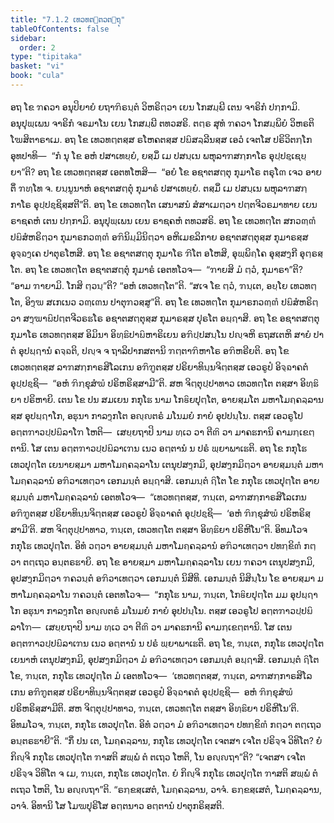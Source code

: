 ```yaml
---
title: "7.1.2 ເທວທຕ຺ຕວຕ຺ຖຸ"
tableOfContents: false
sidebar:
  order: 2
type: "tipitaka"
basket: "vi"
book: "cula"
---
```



<DynamicBreadcrumb />

<Division number="333" book="cula">

<Paragraph number="1502" book="cula">
ອຖ ໂຂ ຠຄວາ ອນຸປິຍາຍໍ ຍຖາຠິຣນ຺ຕໍ ວິຫຣິຕ຺ວາ ເຍນ ໂກສມ຺ພີ ເຕນ ຈາຣິກໍ ປກ຺ກາມິ. ອນຸປຸພ຺ເພນ ຈາຣິກໍ ຈຣມາໂນ ເຍນ ໂກສມ຺ພີ ຕທວສຣິ. ຕຕ຺ຣ ສຸທໍ ຠຄວາ ໂກສມ຺ພິຍໍ ວິຫຣຕິ ໂຆສິຕາຣາເມ. ອຖ ໂຂ ເທວທຕ຺ຕສ຺ສ ຣໂຫຄຕສ຺ສ ປຏິສລ຺ລີນສ຺ສ ເອວໍ ເຈຕໂສ ປຣິວິຕກ຺ໂກ ອຸທປາທິ—  “ກໍ ນຸ ໂຂ ອຫໍ ປສາເທຍ຺ຍໍ, ຍສ຺ມິໍ ເມ ປສນ຺ເນ ພຫຸລາຠສກ຺ກາໂຣ ອຸປ຺ປຊ຺ເຊຍ຺ຍາ”ຕິ? ອຖ ໂຂ ເທວທຕ຺ຕສ຺ສ ເອຕທໂຫສິ—  “ອຍໍ ໂຂ ອຊາຕສຕ຺ຕຸ ກຸມາໂຣ ຕຣຸໂຓ ເຈວ ອາຍຕິໍ ຠທ຺ໂທ ຈ. ຍນ຺ນູນາຫໍ ອຊາຕສຕ຺ຕຸໍ ກຸມາຣໍ ປສາເທຍ຺ຍໍ. ຕສ຺ມິໍ ເມ ປສນ຺ເນ ພຫຸລາຠສກ຺ກາໂຣ ອຸປ຺ປຊ຺ຊິສ຺ສຕີ”ຕິ.
</Paragraph>

<Paragraph number="1503" book="cula">
ອຖ ໂຂ ເທວທຕ຺ໂຕ ເສນາສນໍ ສໍສາເມຕ຺ວາ ປຕ຺ຕຈີວຣມາທາຍ ເຍນ ຣາຊຄຫໍ ເຕນ ປກ຺ກາມິ. ອນຸປຸພ຺ເພນ ເຍນ ຣາຊຄຫໍ ຕທວສຣິ. ອຖ ໂຂ ເທວທຕ຺ໂຕ ສກວຓ຺ຓໍ ປຏິສໍຫຣິຕ຺ວາ ກຸມາຣກວຓ຺ຓໍ ອຠິນິມ຺ມິນິຕ຺ວາ ອຫິເມຂລິກາຍ ອຊາຕສຕ຺ຕຸສ຺ສ ກຸມາຣສ຺ສ ອຸຈ຺ຉງ຺ເຄ ປາຕຸຣໂຫສິ. ອຖ ໂຂ ອຊາຕສຕ຺ຕຸ ກຸມາໂຣ ຠີໂຕ ອໂຫສິ, ອຸພ຺ພິຄ຺ໂຄ ອຸສ຺ສງ຺ກີ ອຸຕ຺ຣສ຺ໂຕ. ອຖ ໂຂ ເທວທຕ຺ໂຕ ອຊາຕສຕ຺ຕຸໍ ກຸມາຣໍ ເອຕທໂວຈ—  “ຠາຍສິ ມໍ ຕ຺ວໍ, ກຸມາຣາ”ຕິ? “ອາມ ຠາຍາມິ. ໂກສິ ຕ຺ວນ຺”ຕິ? “ອຫໍ ເທວທຕ຺ໂຕ”ຕິ. “ສເຈ ໂຂ ຕ຺ວໍ, ຠນ຺ເຕ, ອຍ຺ໂຍ ເທວທຕ຺ໂຕ, ອິງ຺ຆ ສເກເນວ ວຓ຺ເຓນ ປາຕຸຠວສ຺ສູ”ຕິ. ອຖ ໂຂ ເທວທຕ຺ໂຕ ກຸມາຣກວຓ຺ຓໍ ປຏິສໍຫຣິຕ຺ວາ ສງ຺ຆາຏິປຕ຺ຕຈີວຣຘໂຣ ອຊາຕສຕ຺ຕຸສ຺ສ ກຸມາຣສ຺ສ ປຸຣໂຕ ອຏ຺ຐາສິ. ອຖ ໂຂ ອຊາຕສຕ຺ຕຸ ກຸມາໂຣ ເທວທຕ຺ຕສ຺ສ ອິມິນາ ອິທ຺ຘິປາຏິຫາຣິເຍນ ອຠິປ຺ປສນ຺ໂນ ປຎ຺ຈຫິ ຣຖສເຕຫິ ສາຍໍ ປາຕໍ ອຸປຏ຺ຐານໍ ຄຈ຺ຉຕິ, ປຎ຺ຈ ຈ ຖາລິປາກສຕານິ ຠຕ຺ຕາຠິຫາໂຣ ອຠິຫຣີຍຕິ. ອຖ ໂຂ ເທວທຕ຺ຕສ຺ສ ລາຠສກ຺ກາຣສິໂລເກນ ອຠິຠູຕສ຺ສ ປຣິຍາທິນ຺ນຈິຕ຺ຕສ຺ສ ເອວຣູປໍ ອິຈ຺ຉາຄຕໍ ອຸປ຺ປຊ຺ຊິ—  “ອຫໍ ຠິກ຺ຂຸສໍຆໍ ປຣິຫຣິສ຺ສາມີ”ຕິ. ສຫ ຈິຕ຺ຕຸປ຺ປາທາວ ເທວທຕ຺ໂຕ ຕສ຺ສາ ອິທ຺ຘິຍາ ປຣິຫາຍິ.
</Paragraph>

<Paragraph number="1504" book="cula">
ເຕນ ໂຂ ປນ ສມເຍນ ກກຸໂຘ ນາມ ໂກຬິຍປຸຕ຺ໂຕ, ອາຍສ຺ມໂຕ ມຫາໂມຄ຺ຄລ຺ລານສ຺ສ ອຸປຏ຺ຐາໂກ, ອຘຸນາ ກາລງ຺ກໂຕ ອຎ຺ຎຕຣໍ ມໂນມຍໍ ກາຍໍ ອຸປປນ຺ໂນ. ຕສ຺ສ ເອວຣູໂປ ອຕ຺ຕຠາວປ຺ປຏິລາໂຠ ໂຫຕິ—  ເສຍ຺ຍຖາປິ ນາມ ທ຺ເວ ວາ ຕີຓິ ວາ ມາຄຘການິ ຄາມກ຺ເຂຕ຺ຕານິ. ໂສ ເຕນ ອຕ຺ຕຠາວປ຺ປຏິລາເຠນ ເນວ ອຕ຺ຕານໍ ນ ປຣໍ ພ຺ຍາພາເຘຕິ. ອຖ ໂຂ ກກຸໂຘ ເທວປຸຕ຺ໂຕ ເຍນາຍສ຺ມາ ມຫາໂມຄ຺ຄລ຺ລາໂນ ເຕນຸປສງ຺ກມິ, ອຸປສງ຺ກມິຕ຺ວາ ອາຍສ຺ມນ຺ຕໍ ມຫາໂມຄ຺ຄລ຺ລານໍ ອຠິວາເທຕ຺ວາ ເອກມນ຺ຕໍ ອຏ຺ຐາສິ. ເອກມນ຺ຕໍ ຐິໂຕ ໂຂ ກກຸໂຘ ເທວປຸຕ຺ໂຕ ອາຍສ຺ມນ຺ຕໍ ມຫາໂມຄ຺ຄລ຺ລານໍ ເອຕທໂວຈ—  “ເທວທຕ຺ຕສ຺ສ, ຠນ຺ເຕ, ລາຠສກ຺ກາຣສິໂລເກນ ອຠິຠູຕສ຺ສ ປຣິຍາທິນ຺ນຈິຕ຺ຕສ຺ສ ເອວຣູປໍ ອິຈ຺ຉາຄຕໍ ອຸປ຺ປຊ຺ຊິ—  ‘ອຫໍ ຠິກ຺ຂຸສໍຆໍ ປຣິຫຣິສ຺ສາມີ’ຕິ. ສຫ ຈິຕ຺ຕຸປ຺ປາທາວ, ຠນ຺ເຕ, ເທວທຕ຺ໂຕ ຕສ຺ສາ ອິທ຺ຘິຍາ ປຣິຫີໂນ”ຕິ. ອິທມໂວຈ ກກຸໂຘ ເທວປຸຕ຺ໂຕ. ອິທໍ ວຕ຺ວາ ອາຍສ຺ມນ຺ຕໍ ມຫາໂມຄ຺ຄລ຺ລານໍ ອຠິວາເທຕ຺ວາ ປທກ຺ຂິຓໍ ກຕ຺ວາ ຕຕ຺ເຖວ ອນ຺ຕຣຘາຍິ.
</Paragraph>

<Paragraph number="1505" book="cula">
ອຖ ໂຂ ອາຍສ຺ມາ ມຫາໂມຄ຺ຄລ຺ລາໂນ ເຍນ ຠຄວາ ເຕນຸປສງ຺ກມິ, ອຸປສງ຺ກມິຕ຺ວາ ຠຄວນ຺ຕໍ ອຠິວາເທຕ຺ວາ ເອກມນ຺ຕໍ ນິສີທິ. ເອກມນ຺ຕໍ ນິສິນ຺ໂນ ໂຂ ອາຍສ຺ມາ ມຫາໂມຄ຺ຄລ຺ລາໂນ ຠຄວນ຺ຕໍ ເອຕທໂວຈ—  “ກກຸໂຘ ນາມ, ຠນ຺ເຕ, ໂກຬິຍປຸຕ຺ໂຕ ມມ ອຸປຏ຺ຐາໂກ ອຘຸນາ ກາລງ຺ກໂຕ ອຎ຺ຎຕຣໍ ມໂນມຍໍ ກາຍໍ ອຸປປນ຺ໂນ. ຕສ຺ສ ເອວຣູໂປ ອຕ຺ຕຠາວປ຺ປຏິລາໂຠ—  ເສຍ຺ຍຖາປິ ນາມ ທ຺ເວ ວາ ຕີຓິ ວາ ມາຄຘການິ ຄາມກ຺ເຂຕ຺ຕານິ. ໂສ ເຕນ ອຕ຺ຕຠາວປ຺ປຏິລາເຠນ ເນວ ອຕ຺ຕານໍ ນ ປຣໍ ພ຺ຍາພາເຘຕິ. ອຖ ໂຂ, ຠນ຺ເຕ, ກກຸໂຘ ເທວປຸຕ຺ໂຕ ເຍນາຫໍ ເຕນຸປສງ຺ກມິ, ອຸປສງ຺ກມິຕ຺ວາ ມໍ ອຠິວາເທຕ຺ວາ ເອກມນ຺ຕໍ ອຏ຺ຐາສິ. ເອກມນ຺ຕໍ ຐິໂຕ ໂຂ, ຠນ຺ເຕ, ກກຸໂຘ ເທວປຸຕ຺ໂຕ ມໍ ເອຕທໂວຈ—  ‘ເທວທຕ຺ຕສ຺ສ, ຠນ຺ເຕ, ລາຠສກ຺ກາຣສິໂລເກນ ອຠິຠູຕສ຺ສ ປຣິຍາທິນ຺ນຈິຕ຺ຕສ຺ສ ເອວຣູປໍ ອິຈ຺ຉາຄຕໍ ອຸປ຺ປຊ຺ຊິ—  ອຫໍ ຠິກ຺ຂຸສໍຆໍ ປຣິຫຣິສ຺ສາມີຕິ. ສຫ ຈິຕ຺ຕຸປ຺ປາທາວ, ຠນ຺ເຕ, ເທວທຕ຺ໂຕ ຕສ຺ສາ ອິທ຺ຘິຍາ ປຣິຫີໂນ’ຕິ. ອິທມໂວຈ, ຠນ຺ເຕ, ກກຸໂຘ ເທວປຸຕ຺ໂຕ. ອິທໍ ວຕ຺ວາ ມໍ ອຠິວາເທຕ຺ວາ ປທກ຺ຂິຓໍ ກຕ຺ວາ ຕຕ຺ເຖວ ອນ຺ຕຣຘາຍີ”ຕິ.
</Paragraph>

<Paragraph number="1506" book="cula">
“ກິໍ ປນ ເຕ, ໂມຄ຺ຄລ຺ລານ, ກກຸໂຘ ເທວປຸຕ຺ໂຕ ເຈຕສາ ເຈໂຕ ປຣິຈ຺ຈ ວິທິໂຕ? ຍໍ ກິຎ຺ຈິ ກກຸໂຘ ເທວປຸຕ຺ໂຕ ຠາສຕິ ສພ຺ພໍ ຕໍ ຕເຖວ ໂຫຕິ, ໂນ ອຎ຺ຎຖາ”ຕິ? “ເຈຕສາ ເຈໂຕ ປຣິຈ຺ຈ ວິທິໂຕ ຈ ເມ, ຠນ຺ເຕ, ກກຸໂຘ ເທວປຸຕ຺ໂຕ. ຍໍ ກິຎ຺ຈິ ກກຸໂຘ ເທວປຸຕ຺ໂຕ ຠາສຕິ ສພ຺ພໍ ຕໍ ຕເຖວ ໂຫຕິ, ໂນ ອຎ຺ຎຖາ”ຕິ. “ຣກ຺ຂສ຺ເສຕໍ, ໂມຄ຺ຄລ຺ລານ, ວາຈໍ. ຣກ຺ຂສ຺ເສຕໍ, ໂມຄ຺ຄລ຺ລານ, ວາຈໍ. ອິທານິ ໂສ ໂມຆປຸຣິໂສ ອຕ຺ຕນາວ ອຕ຺ຕານໍ ປາຕຸກຣິສ຺ສຕິ.
</Paragraph>
</Division>